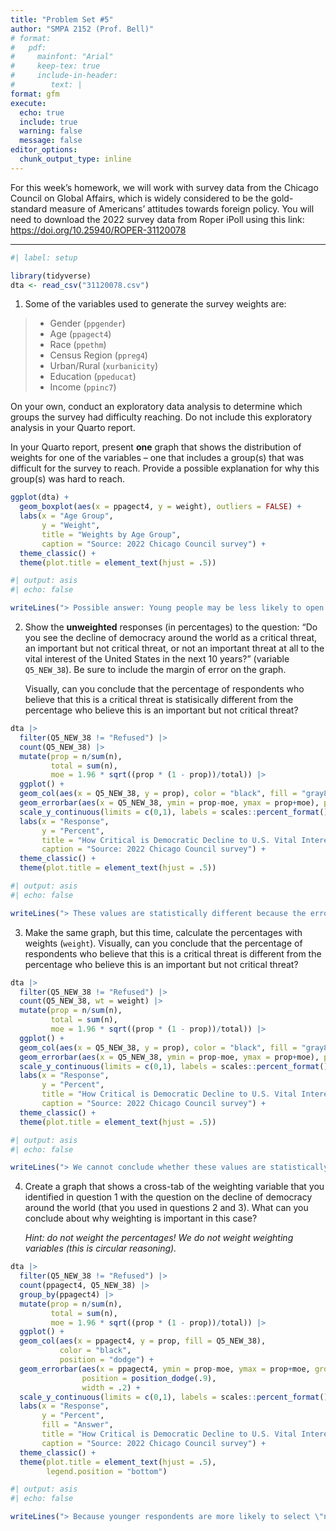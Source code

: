 ```yaml
---
title: "Problem Set #5"
author: "SMPA 2152 (Prof. Bell)"
# format:
#   pdf:
#     mainfont: "Arial"
#     keep-tex: true
#     include-in-header:
#        text: |
format: gfm
execute:
  echo: true
  include: true
  warning: false
  message: false
editor_options: 
  chunk_output_type: inline
---
```

\vspace{-3em}

For this week's homework, we will work with survey data from the Chicago Council on Global Affairs, which is widely considered to be the gold-standard measure of Americans' attitudes towards foreign policy. You will need to download the 2022 survey data from Roper iPoll using this link: [https://doi.org/10.25940/ROPER-31120078](https://doi.org/10.25940/ROPER-31120078)

---

```r
#| label: setup

library(tidyverse)
dta <- read_csv("31120078.csv")
```

1. Some of the variables used to generate the survey weights are:

> * Gender (`ppgender`)
> * Age (`ppagect4`)
> * Race (`ppethm`)
> * Census Region (`ppreg4`)
> * Urban/Rural (`xurbanicity`)
> * Education (`ppeducat`)
> * Income (`ppinc7`)

On your own, conduct an exploratory data analysis to determine which groups the survey had difficulty reaching. Do not include this exploratory analysis in your Quarto report.

In your Quarto report, present **one** graph that shows the distribution of weights for one of the variables -- one that includes a group(s) that was difficult for the survey to reach. Provide a possible explanation for why this group(s) was hard to reach.

```r
ggplot(dta) +
  geom_boxplot(aes(x = ppagect4, y = weight), outliers = FALSE) +
  labs(x = "Age Group",
       y = "Weight",
       title = "Weights by Age Group",
       caption = "Source: 2022 Chicago Council survey") +
  theme_classic() +
  theme(plot.title = element_text(hjust = .5))
```
```r
#| output: asis
#| echo: false

writeLines("> Possible answer: Young people may be less likely to open their emails to respond to surveys (since they believe it is spam) or may be less interested in the topic of the survey.")
```

2. Show the **unweighted** responses (in percentages) to the question: "Do you see the decline of democracy around the world as a critical threat, an important but not critical threat, or not an important threat at all to the vital interest of the United States in the next 10 years?" (variable `Q5_NEW_38`). Be sure to include the margin of error on the graph.

    Visually, can you conclude that the percentage of respondents who believe that this is a critical threat is statisically different from the percentage who believe this is an important but not critical threat?

```r
dta |>
  filter(Q5_NEW_38 != "Refused") |>
  count(Q5_NEW_38) |>
  mutate(prop = n/sum(n),
         total = sum(n),
         moe = 1.96 * sqrt((prop * (1 - prop))/total)) |>
  ggplot() +
  geom_col(aes(x = Q5_NEW_38, y = prop), color = "black", fill = "gray80", position = "dodge") +
  geom_errorbar(aes(x = Q5_NEW_38, ymin = prop-moe, ymax = prop+moe), position = position_dodge(.9), width = .2) +
  scale_y_continuous(limits = c(0,1), labels = scales::percent_format()) +
  labs(x = "Response",
       y = "Percent",
       title = "How Critical is Democratic Decline to U.S. Vital Interests?",
       caption = "Source: 2022 Chicago Council survey") +
  theme_classic() +
  theme(plot.title = element_text(hjust = .5))
```

```r
#| output: asis
#| echo: false

writeLines("> These values are statistically different because the error bars do not overlap.")
```

3. Make the same graph, but this time, calculate the percentages with weights (`weight`). Visually, can you conclude that the percentage of respondents who believe that this is a critical threat is different from the percentage who believe this is an important but not critical threat?

```r
dta |>
  filter(Q5_NEW_38 != "Refused") |>
  count(Q5_NEW_38, wt = weight) |>
  mutate(prop = n/sum(n),
         total = sum(n),
         moe = 1.96 * sqrt((prop * (1 - prop))/total)) |>
  ggplot() +
  geom_col(aes(x = Q5_NEW_38, y = prop), color = "black", fill = "gray80", position = "dodge") +
  geom_errorbar(aes(x = Q5_NEW_38, ymin = prop-moe, ymax = prop+moe), position = position_dodge(.9), width = .2) +
  scale_y_continuous(limits = c(0,1), labels = scales::percent_format()) +
  labs(x = "Response",
       y = "Percent",
       title = "How Critical is Democratic Decline to U.S. Vital Interests?",
       caption = "Source: 2022 Chicago Council survey") +
  theme_classic() +
  theme(plot.title = element_text(hjust = .5))
```

```r
#| output: asis
#| echo: false

writeLines("> We cannot conclude whether these values are statistically different because the error bars overlap.")
```

4. Create a graph that shows a cross-tab of the weighting variable that you identified in question 1 with the question on the decline of democracy around the world (that you used in questions 2 and 3). What can you conclude about why weighting is important in this case?

    *Hint: do not weight the percentages! We do not weight weighting variables (this is circular reasoning).*

```r
dta |>
  filter(Q5_NEW_38 != "Refused") |>
  count(ppagect4, Q5_NEW_38) |>
  group_by(ppagect4) |>
  mutate(prop = n/sum(n),
         total = sum(n),
         moe = 1.96 * sqrt((prop * (1 - prop))/total)) |>
  ggplot() +
  geom_col(aes(x = ppagect4, y = prop, fill = Q5_NEW_38),
           color = "black",
           position = "dodge") +
  geom_errorbar(aes(x = ppagect4, ymin = prop-moe, ymax = prop+moe, group = Q5_NEW_38),
                position = position_dodge(.9),
                width = .2) +
  scale_y_continuous(limits = c(0,1), labels = scales::percent_format()) +
  labs(x = "Response",
       y = "Percent",
       fill = "Answer",
       title = "How Critical is Democratic Decline to U.S. Vital Interests?",
       caption = "Source: 2022 Chicago Council survey") +
  theme_classic() +
  theme(plot.title = element_text(hjust = .5),
        legend.position = "bottom")
```

```r
#| output: asis
#| echo: false

writeLines("> Because younger respondents are more likely to select \"not an important threat\" than older respondents, the undersampling of younger respondents skews the results.")
```